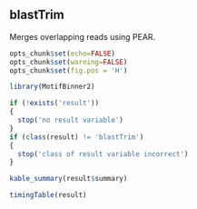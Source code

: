 ## blastTrim

Merges overlapping reads using PEAR.

```r
opts_chunk$set(echo=FALSE)
opts_chunk$set(warning=FALSE)
opts_chunk$set(fig.pos = 'H')

library(MotifBinner2)

if (!exists('result'))
{
  stop('no result variable')
}
if (class(result) != 'blastTrim')
{
  stop('class of result variable incorrect')
}
```

```r
kable_summary(result$summary)

timingTable(result)
```

